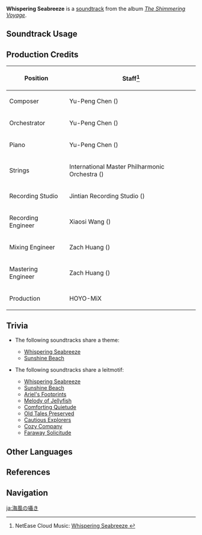 {{Soundtrack Infobox
|image          = The Shimmering Voyage.png
|album          = The Shimmering Voyage
|disc           = 1
|number         = 05
|featured       =
|featured2      =
|featured3      =
|featured_disc  =
|featured_disc2 =
|featured_disc3 =
|youtube_id     = Eklg0XpE9Zg
|spotify_id     = 5ACx8L41YTGjWsFjV7PDrO
|previous       = Journey into Sweet Dreams
|next           = Sunshine Beach
}}
'''Whispering Seabreeze''' is a [[soundtrack]] from the album ''[[The Shimmering Voyage]]''.

==Soundtrack Usage==
{{Soundtrack Usage
|location = Golden Apple Archipelago//day
|eventgameplay = A Journey Through Pages//menu
}}

==Production Credits==
{| class="wikitable"
! Position
! Staff<ref>NetEase Cloud Music: [https://music.163.com/#/song?id=1861403393 Whispering Seabreeze {{zh|海风细语}}]</ref>
|-
! Composer
| Yu-Peng Chen ({{zh|陈致逸}})
|-
! Orchestrator
| Yu-Peng Chen ({{zh|陈致逸}})
|-
! Piano
| Yu-Peng Chen ({{zh|陈致逸}})
|-
! Strings
| International Master Philharmonic Orchestra ({{zh|国际首席爱乐乐团}})
|-
! Recording Studio
| Jintian Recording Studio ({{zh|金田录音棚}})
|-
! Recording Engineer
| Xiaosi Wang ({{zh|王小四}})
|-
! Mixing Engineer
| Zach Huang ({{zh|黄巍}})
|-
! Mastering Engineer
| Zach Huang ({{zh|黄巍}})
|-
! Production
| HOYO-MiX
|}

==Trivia==
* <section begin="WhisperingSeabreezeTheme" />The following soundtracks share a theme:
** [[Whispering Seabreeze]]
** [[Sunshine Beach]] <section end="WhisperingSeabreezeTheme" />
* <section begin=GAATheme2 />The following soundtracks share a leitmotif:
** [[Whispering Seabreeze]]
** [[Sunshine Beach]]
** [[Ariel's Footprints]]
** [[Melody of Jellyfish]]
** [[Comforting Quietude]]
** [[Old Tales Preserved]]
** [[Cautious Explorers]]
** [[Cozy Company]]
** [[Faraway Solicitude]] <section end=GAATheme2 />

==Other Languages==
{{Other Languages
|en      = Whispering Seabreeze
|zhs     = 海风细语
|zhs_rm  = Hǎifēng Xìyǔ
|zht     = 海風細語
|zht_rm  = Hǎifēng Xìyǔ
|zh_tl   = 
|ja      = 海風の囁き
|ja_rm   = Umikaze no Sasayaki
|ja_tl   = 
}}

==References==
{{Reflist}}

==Navigation==
{{Soundtrack Navbox|The Shimmering Voyage|1}}

[[ja:海風の囁き]]